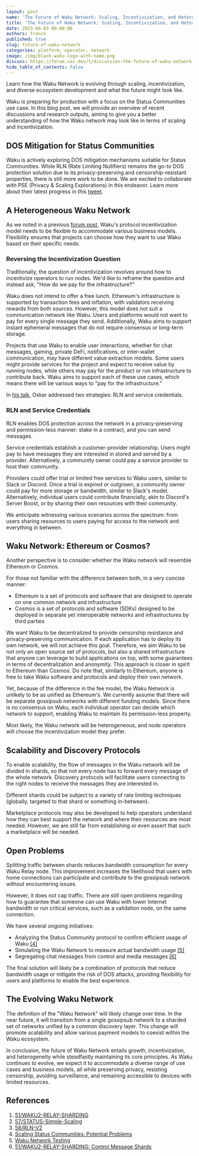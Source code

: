 ```yaml
---
layout: post
name: 'The Future of Waku Network: Scaling, Incentivization, and Heterogeneity'
title: 'The Future of Waku Network: Scaling, Incentivization, and Heterogeneity'
date: 2023-04-03 00:00:00
authors: franck
published: true
slug: future-of-waku-network
categories: platform, operator, network
image: /img/black-waku-logo-with-name.png
discuss: https://forum.vac.dev/t/discussion-the-future-of-waku-network-scaling-incentivization-and-heterogeneity/173
hide_table_of_contents: false
---
```


Learn how the Waku Network is evolving through scaling, incentivization, and diverse ecosystem development and what the future might look like.

<!--truncate-->

Waku is preparing for production with a focus on the Status Communities use case. In this blog post, we will provide an
overview of recent discussions and research outputs, aiming to give you a better understanding of how the Waku network
may look like in terms of scaling and incentivization.

## DOS Mitigation for Status Communities

Waku is actively exploring DOS mitigation mechanisms suitable for Status Communities. While RLN
(Rate Limiting Nullifiers) remains the go-to DOS protection solution due to its privacy-preserving and
censorship-resistant properties, there is still more work to be done. We are excited to collaborate with PSE
(Privacy & Scaling Explorations) in this endeavor. Learn more about their latest progress in this [tweet](https://twitter.com/CPerezz19/status/1640373940634939394?s=20).

## A Heterogeneous Waku Network

As we noted in a previous [forum post](https://forum.vac.dev/t/waku-payment-models/166/3), Waku's protocol
incentivization model needs to be flexible to accommodate various business models. Flexibility ensures that projects
can choose how they want to use Waku based on their specific needs.

### Reversing the Incentivization Question

Traditionally, the question of incentivization revolves around how to incentivize operators to run nodes. We'd like to
reframe the question and instead ask, "How do we pay for the infrastructure?"

Waku does not intend to offer a free lunch.
Ethereum's infrastructure is supported by transaction fees and inflation, with validators receiving rewards from both sources.
However, this model does not suit a communication network like Waku.
Users and platforms would not want to pay for every single message they send. Additionally, Waku aims to support instant
ephemeral messages that do not require consensus or long-term storage.

Projects that use Waku to enable user interactions, whether for chat messages, gaming, private DeFi, notifications, or
inter-wallet communication, may have different value extraction models. Some users might provide services for the
project and expect to receive value by running nodes, while others may pay for the product or run infrastructure to
contribute back. Waku aims to support each of these use cases, which means there will be various ways to "pay for the
infrastructure."

In [his talk](https://vac.dev/building-privacy-protecting-infrastructure), Oskar addressed two strategies: RLN and service credentials.

### RLN and Service Credentials

RLN enables DOS protection across the network in a privacy-preserving and permission-less manner: stake in a contract,
and you can send messages.

Service credentials establish a customer-provider relationship. Users might pay to have messages they are interested in
stored and served by a provider. Alternatively, a community owner could pay a service provider to host their community.

Providers could offer trial or limited free services to Waku users, similar to Slack or Discord. Once a trial is expired or outgrown,
a community owner could pay for more storage or bandwidth, similar to Slack's model.
Alternatively, individual users could contribute financially, akin to Discord's Server Boost, or by sharing their own
resources with their community.

We anticipate witnessing various scenarios across the spectrum: from users sharing resources to users paying for access to the network and everything in between.

## Waku Network: Ethereum or Cosmos?

Another perspective is to consider whether the Waku network will resemble Ethereum or Cosmos.

For those not familiar with the difference between both, in a very concise manner:

- Ethereum is a set of protocols and software that are designed to operate on one common network and infrastructure
- Cosmos is a set of protocols and software (SDKs) designed to be deployed in separate yet interoperable networks and infrastructures by third parties

We want Waku to be decentralized to provide censorship resistance and privacy-preserving communication.
If each application has to deploy its own network, we will not achieve this goal.
Therefore, we aim Waku to be not only an open source set of protocols, but also a shared infrastructure that anyone can leverage to build applications on top, with some guarantees in terms of decentralization and anonymity.
This approach is closer in spirit to Ethereum than Cosmos.
Do note that, similarly to Ethereum, anyone is free to take Waku software and protocols and deploy their own network.

Yet, because of the difference in the fee model, the Waku Network is unlikely to be as unified as Ethereum's.
We currently assume that there will be separate gossipsub networks with different funding models.
Since there is no consensus on Waku, each individual operator can decide which network to support, enabling Waku to maintain its permission-less property.

Most likely, the Waku network will be heterogeneous, and node operators will choose the incentivization model they prefer.

## Scalability and Discovery Protocols

To enable scalability, the flow of messages in the Waku network will be divided in shards,
so that not every node has to forward every message of the whole network.
Discovery protocols will facilitate users connecting to the right nodes to receive the messages they are interested in.

Different shards could be subject to a variety of rate limiting techniques (globally, targeted to that shard or something in-between).

Marketplace protocols may also be developed to help operators understand how they can best support the network and where
their resources are most needed. However, we are still far from establishing or even assert that such a marketplace will be needed.

## Open Problems

Splitting traffic between shards reduces bandwidth consumption for every Waku Relay node.
This improvement increases the likelihood that users with home connections can participate and contribute to the gossipsub network without encountering issues.

However, it does not cap traffic.
There are still open problems regarding how to guarantee that someone can use Waku with lower Internet bandwidth or run critical services, such as a validation node, on the same connection.

We have several ongoing initiatives:

- Analyzing the Status Community protocol to confirm efficient usage of Waku [[4]](https://github.com/vacp2p/research/issues/177)
- Simulating the Waku Network to measure actual bandwidth usage [[5]](https://github.com/waku-org/pm/issues/2)
- Segregating chat messages from control and media messages [[6]](https://rfc.vac.dev/spec/57/#control-message-shards)

The final solution will likely be a combination of protocols that reduce bandwidth usage or mitigate the risk of DOS attacks, providing flexibility for users and platforms to enable the best experience.

## The Evolving Waku Network

The definition of the "Waku Network" will likely change over time. In the near future, it will transition from a single
gossipsub network to a sharded set of networks unified by a common discovery layer. This change will promote scalability
and allow various payment models to coexist within the Waku ecosystem.

In conclusion, the future of Waku Network entails growth, incentivization, and heterogeneity while steadfastly
maintaining its core principles. As Waku continues to evolve, we expect it to accommodate a diverse range of use cases
and business models, all while preserving privacy, resisting censorship, avoiding surveillance, and remaining accessible
to devices with limited resources.

## References

1. [51/WAKU2-RELAY-SHARDING](https://rfc.vac.dev/spec/51/)
2. [57/STATUS-Simple-Scaling](https://rfc.vac.dev/spec/57/)
3. [58/RLN-V2](https://rfc.vac.dev/spec/58/)
4. [Scaling Status Communities: Potential Problems](https://github.com/vacp2p/research/issues/177)
5. [Waku Network Testing](https://github.com/waku-org/pm/issues/2)
6. [51/WAKU2-RELAY-SHARDING: Control Message Shards](https://rfc.vac.dev/spec/57/#control-message-shards)
